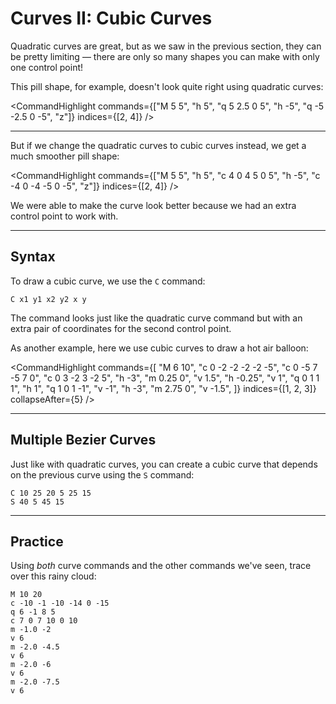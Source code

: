 # Curves II: Cubic Curves

Quadratic curves are great, but as we saw in the previous section, they can be pretty limiting — there are only so many shapes you can make with only one control point!

This pill shape, for example, doesn't look quite right using quadratic curves:

<CommandHighlight
  commands={["M 5 5", "h 5", "q 5 2.5 0 5", "h -5", "q -5 -2.5 0 -5", "z"]}
  indices={[2, 4]}
/>

---

But if we change the quadratic curves to cubic curves instead, we get a much smoother pill shape:

<CommandHighlight
  commands={["M 5 5", "h 5", "c 4 0 4 5 0 5", "h -5", "c -4 0 -4 -5 0 -5", "z"]}
  indices={[2, 4]}
/>

We were able to make the curve look better because we had an extra control point to work with.

---

## Syntax

To draw a cubic curve, we use the `C` command:

```
C x1 y1 x2 y2 x y
```

The command looks just like the quadratic curve command but with an extra pair of coordinates for the second control point.

As another example, here we use cubic curves to draw a hot air balloon:

<CommandHighlight
  commands={[
    "M 6 10",
    "c 0 -2 -2 -2 -2 -5",
    "c 0 -5 7 -5 7 0",
    "c 0 3 -2 3 -2 5",
    "h -3",
    "m 0.25 0",
    "v 1.5",
    "h -0.25",
    "v 1",
    "q 0 1 1 1",
    "h 1",
    "q 1 0 1 -1",
    "v -1",
    "h -3",
    "m 2.75 0",
    "v -1.5",
  ]}
  indices={[1, 2, 3]}
  collapseAfter={5}
/>

---

## Multiple Bezier Curves

Just like with quadratic curves, you can create a cubic curve that depends on the previous curve using the `S` command:

```
C 10 25 20 5 25 15
S 40 5 45 15
```

---

## Practice

Using _both_ curve commands and the other commands we've seen, trace over this rainy cloud:

<PathEditor id="practice" />

```
M 10 20
c -10 -1 -10 -14 0 -15
q 6 -1 8 5
c 7 0 7 10 0 10
m -1.0 -2
v 6
m -2.0 -4.5
v 6
m -2.0 -6
v 6
m -2.0 -7.5
v 6
```
